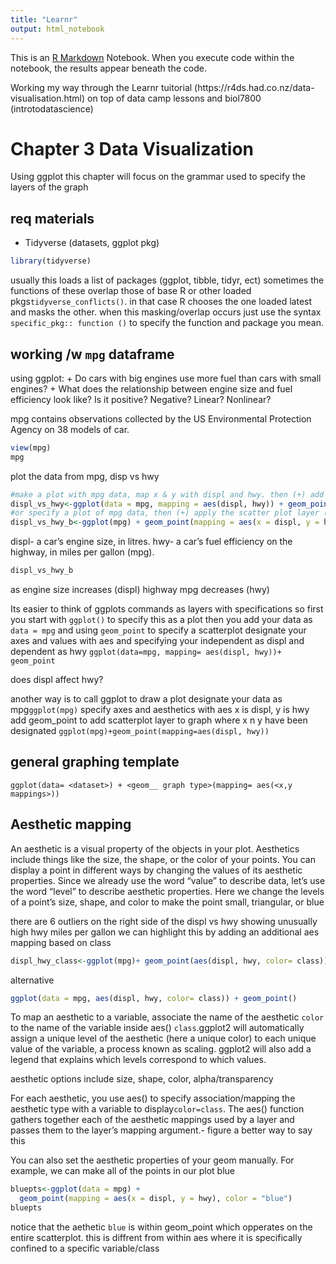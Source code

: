 ```yaml
---
title: "Learnr"
output: html_notebook
---
```


This is an [R Markdown](http://rmarkdown.rstudio.com) Notebook. When you execute code within the notebook, the results appear beneath the code. 

Working my way through the Learnr tuitorial (https://r4ds.had.co.nz/data-visualisation.html) on top of data camp lessons and biol7800 (introtodatascience)

# Chapter 3 Data Visualization

Using ggplot this chapter will focus on the grammar used to specify the layers of the graph

## req materials 
+ Tidyverse (datasets, ggplot pkg)



```r
library(tidyverse)
```
usually this loads a list of packages (ggplot, tibble, tidyr, ect) sometimes the functions of these overlap those of base R or other loaded pkgs`tidyverse_conflicts()`. in that case R chooses the one loaded latest and masks the other. when this masking/overlap occurs just use the syntax `specific_pkg:: function ()` to specify the function and package you mean.

## working /w `mpg` dataframe

using ggplot: 
+ Do cars with big engines use more fuel than cars with small engines? 
+ What does the relationship between engine size and fuel efficiency look like? Is it positive? Negative? Linear? Nonlinear?

mpg contains observations collected by the US Environmental Protection Agency on 38 models of car.

```r
view(mpg)
mpg

```
plot the data from mpg, disp vs hwy

```r
#make a plot with mpg data, map x & y with displ and hwy. then (+) add points based on displ and hwy with geom point specifying scatterplot
displ_vs_hwy<-ggplot(data = mpg, mapping = aes(displ, hwy)) + geom_point()
#or specify a plot of mpg data, then (+) apply the scatter plot layer (geom point) map x and y with displ and hwy
displ_vs_hwy_b<-ggplot(mpg) + geom_point(mapping = aes(x = displ, y = hwy))
```


displ- a car’s engine size, in litres.
hwy- a car’s fuel efficiency on the highway, in miles per gallon (mpg).
```r
displ_vs_hwy_b
```
as engine size increases (displ) highway mpg decreases (hwy)

Its easier to think of ggplots commands as layers with specifications 
so first you start with `ggplot()` to specify this as a plot
then you add your data as `data = mpg` and using `geom_point` to specify a scatterplot
designate your axes and values with aes and specifying your independent as displ and dependent as hwy 
`ggplot(data=mpg, mapping= aes(displ, hwy))+ geom_point`

does displ affect hwy?

another way is to call ggplot to draw a plot 
designate your data as mpg`ggplot(mpg)`
specify axes and aesthetics with aes x is displ, y is hwy
add geom_point to add scatterplot layer to graph where x n y have been designated `ggplot(mpg)+geom_point(mapping=aes(displ, hwy))`

## general graphing template
`ggplot(data= <dataset>) + <geom__ graph type>(mapping= aes(<x,y mappings>))`

## Aesthetic mapping

An aesthetic is a visual property of the objects in your plot. Aesthetics include things like the size, the shape, or the color of your points. You can display a point in different ways by changing the values of its aesthetic properties. Since we already use the word “value” to describe data, let’s use the word “level” to describe aesthetic properties. Here we change the levels of a point’s size, shape, and color to make the point small, triangular, or blue

there are 6 outliers on the right side of the displ vs hwy showing unusually high hwy miles per gallon 
we can highlight this by adding an additional aes mapping based on class 

```r
displ_hwy_class<-ggplot(mpg)+ geom_point(aes(displ, hwy, color= class))
```


alternative
```r
ggplot(data = mpg, aes(displ, hwy, color= class)) + geom_point()
```
To map an aesthetic to a variable, associate the name of the aesthetic `color` to the name of the variable inside aes() `class`.ggplot2 will automatically assign a unique level of the aesthetic (here a unique color) to each unique value of the variable, a process known as scaling. ggplot2 will also add a legend that explains which levels correspond to which values.

aesthetic options include 
size,
shape,
color,
alpha/transparency

For each aesthetic, you use aes() to specify association/mapping the  aesthetic type with a variable to display`color=class`. The aes() function gathers together each of the aesthetic mappings used by a layer and passes them to the layer’s mapping argument.- figure a better way to say this

You can also set the aesthetic properties of your geom manually. For example, we can make all of the points in our plot blue

```r
bluepts<-ggplot(data = mpg) + 
  geom_point(mapping = aes(x = displ, y = hwy), color = "blue")
bluepts
```
notice that the aethetic `blue` is within geom_point which opperates on the entire scatterplot. this is diffrent from within aes where it is specifically confined to a specific variable/class


